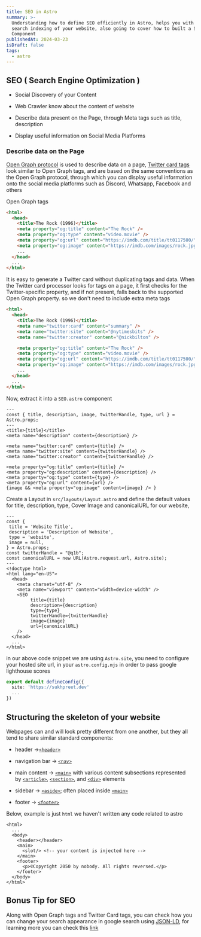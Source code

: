 ```yaml
---
title: SEO in Astro
summary: >-
  Understanding how to define SEO efficiently in Astro, helps you with better
  search indexing of your website, also going to cover how to built a SEO Astro
  Component
publishedAt: 2024-03-23
isDraft: false
tags:
  - astro
---
```

## SEO ( Search Engine Optimization )

* Social Discovery of your Content

* Web Crawler know about the content of website

* Describe data present on the Page, through Meta tags such as title, description

* Display useful information on Social Media Platforms

### Describe data on the Page

[Open Graph protocol](https://ogp.me/) is used to describe data on a page, [Twitter card tags](https://developer.twitter.com/en/docs/twitter-for-websites/cards/guides/getting-started#opengraph) look similar to Open Graph tags, and are based on the same conventions as the Open Graph protocol, through which you can display useful information onto the social media platforms such as Discord, Whatsapp, Facebook and others

Open Graph tags

```html
<html>
  <head>
    <title>The Rock (1996)</title>
    <meta property="og:title" content="The Rock" />
    <meta property="og:type" content="video.movie" />
    <meta property="og:url" content="https://imdb.com/title/tt0117500/" />
    <meta property="og:image" content="https://imdb.com/images/rock.jpg" />
    ...
  </head>
  ...
</html>
```

It is easy to generate a Twitter card without duplicating tags and data. When the Twitter card processor looks for tags on a page, it first checks for the Twitter-specific property, and if not present, falls back to the supported Open Graph property. so we don't need to include extra meta tags

```html
<html>
  <head>
    <title>The Rock (1996)</title>
    <meta name="twitter:card" content="summary" />
    <meta name="twitter:site" content="@nytimesbits" />
    <meta name="twitter:creator" content="@nickbilton" />

    <meta property="og:title" content="The Rock" />
    <meta property="og:type" content="video.movie" />
    <meta property="og:url" content="https://imdb.com/title/tt0117500/" />
    <meta property="og:image" content="https://imdb.com/images/rock.jpg" />
    ...
  </head>
  ...
</html>
```

Now, extract it into a `SEO.astro` component

```astro
---
const { title, description, image, twitterHandle, type, url } = Astro.props;
---
<title>{title}</title>
<meta name="description" content={description} />

<meta name="twitter:card" content={title} />
<meta name="twitter:site" content={twitterHandle} />
<meta name="twitter:creator" content={twitterHandle} />

<meta property="og:title" content={title} />
<meta property="og:description" content={description} />
<meta property="og:type" content={type} />
<meta property="og:url" content={url} />
{image && <meta property="og:image" content={image} /> }
```

Create a Layout in `src/layouts/Layout.astro` and define the default values for title, description, type, Cover Image and canonicalURL for our website,

```astro
---
const {
 title = 'Website Title',
 description = 'Description of Website',
 type = 'website',
 image = null,
} = Astro.props;
const twitterHandle = "@q1b";
const canonicalURL = new URL(Astro.request.url, Astro.site);
---
<!doctype html>
<html lang="en-US">
  <head>
    <meta charset="utf-8" />
    <meta name="viewport" content="width=device-width" />
    <SEO 
         title={title} 
         description={description} 
         type={type}
         twitterHandle={twitterHandle}
         image={image}
         url={canonicalURL}
    />
  </head>
  ...
</html>
```

in our above code snippet we are using `Astro.site`, you need to configure your hosted site url, in your `astro.config.mjs` in order to pass google lighthouse scores

```ts
export default defineConfig({
  site: 'https://sukhpreet.dev'
  ...
})
```

## Structuring the skeleton of your website

Webpages can and will look pretty different from one another, but they all tend to share similar standard components:

* header →[`<header>`](https://developer.mozilla.org/en-US/docs/Web/HTML/Element/header)

* navigation bar → [`<nav>`](https://developer.mozilla.org/en-US/docs/Web/HTML/Element/nav)

* main content → [`<main>`](https://developer.mozilla.org/en-US/docs/Web/HTML/Element/main) with various content subsections represented by [`<article>`](https://developer.mozilla.org/en-US/docs/Web/HTML/Element/article), [`<section>`](https://developer.mozilla.org/en-US/docs/Web/HTML/Element/section), and [`<div>`](https://developer.mozilla.org/en-US/docs/Web/HTML/Element/div) elements

* sidebar → [`<aside>`](https://developer.mozilla.org/en-US/docs/Web/HTML/Element/aside); often placed inside [`<main>`](https://developer.mozilla.org/en-US/docs/Web/HTML/Element/main)

* footer → [`<footer>`](https://developer.mozilla.org/en-US/docs/Web/HTML/Element/footer)

Below, example is just `html` we haven't written any code related to astro

```astro
<html>
  ...
  <body>
    <header></header>
    <main>
      <slot/> <!-- your content is injected here -->
    </main>
    <footer>
      <p>©Copyright 2050 by nobody. All rights reversed.</p>
    </footer>
  </body>
</html>
```

## Bonus Tip for SEO

Along with Open Graph tags and Twitter Card tags, you can check how you can change your search appearance in google search using [JSON-LD](https://json-ld.org), for learning more you can check this [link](https://developers.google.com/search/docs/appearance/structured-data/intro-structured-data)
